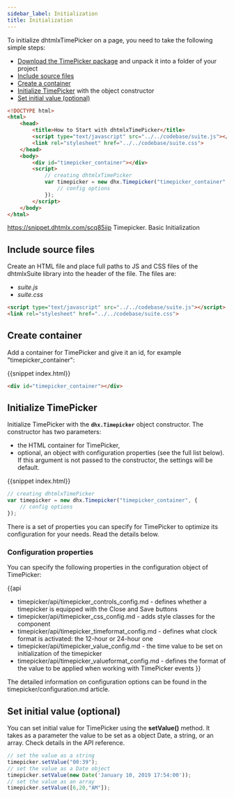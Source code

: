 ```yaml
---
sidebar_label: Initialization
title: Initialization
---          
```


To initialize dhtmlxTimePicker on a page, you need to take the following simple steps:

- [Download the TimePicker package](https://dhtmlx.com/docs/products/dhtmlxSuite/download.shtml) and unpack it into a folder of your project
- [Include source files](#includesourcefiles)
- [Create a container](#createcontainer)
- [Initialize TimePicker](#initializetimepicker) with the object constructor
- [Set initial value (optional)](#setinitialvalueoptional)

~~~html
<!DOCTYPE html>
<html>
    <head>
        <title>How to Start with dhtmlxTimePicker</title>         
        <script type="text/javascript" src="../../codebase/suite.js"></script>
        <link rel="stylesheet" href="../../codebase/suite.css">
    </head>
    <body>
        <div id="timepicker_container"></div>
        <script>
            // creating dhtmlxTimePicker 
            var timepicker = new dhx.Timepicker("timepicker_container", {
				// config options
			});
        </script>
    </body>
</html>
~~~

https://snippet.dhtmlx.com/scq85iip	Timepicker. Basic Initialization


Include source files
--------------------

Create an HTML file and place full paths to JS and CSS files of the dhtmlxSuite library into the header of the file. The files are:

- *suite.js*
- *suite.css*

~~~html
<script type="text/javascript" src="../../codebase/suite.js"></script>
<link rel="stylesheet" href="../../codebase/suite.css">
~~~


Create container 
-----------------

Add a container for TimePicker and give it an id, for example "timepicker_container":

{{snippet	index.html}}
~~~html
<div id="timepicker_container"></div>
~~~

Initialize TimePicker
----------------------

Initialize TimePicker with the <strong>`dhx.Timepicker`</strong> object constructor. The constructor has two parameters:

- the HTML container for TimePicker,
- optional, an object with configuration properties (see the full list below). If this argument is not passed to the constructor, the settings will be default.

{{snippet	index.html}}
~~~js
// creating dhtmlxTimePicker
var timepicker = new dhx.Timepicker("timepicker_container", {
    // config options
});
~~~

There is a set of properties you can specify for TimePicker to optimize its configuration for your needs. Read the details below.


### Configuration properties

You can specify the following properties in the configuration object of TimePicker:

{{api

- timepicker/api/timepicker_controls_config.md - defines whether a timepicker is equipped with the Close and Save buttons
- timepicker/api/timepicker_css_config.md -  adds style classes for the component
- timepicker/api/timepicker_timeformat_config.md - defines what clock format is activated: the 12-hour or 24-hour one
- timepicker/api/timepicker_value_config.md - the time value to be set on initialization of the timepicker
- timepicker/api/timepicker_valueformat_config.md - defines the format of the value to be applied when working with TimePicker events
}}

The detailed information on configuration options can be found in the timepicker/configuration.md article.

Set initial value (optional)
--------------------

You can set initial value for TimePicker using the <strong>setValue()</strong> method. It takes as a parameter the value to be set as a object Date, a string, or an array. Check details in the API reference.

~~~js
// set the value as a string
timepicker.setValue("00:39");
// set the value as a Date object
timepicker.setValue(new Date('January 10, 2019 17:54:00'));
// set the value as an array
timepicker.setValue([6,20,"AM"]);
~~~


